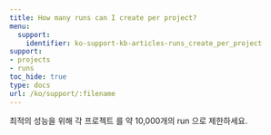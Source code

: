 ---
title: How many runs can I create per project?
menu:
  support:
    identifier: ko-support-kb-articles-runs_create_per_project
support:
- projects
- runs
toc_hide: true
type: docs
url: /ko/support/:filename
---

최적의 성능을 위해 각 프로젝트 를 약 10,000개의 run 으로 제한하세요.
